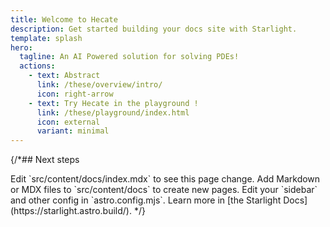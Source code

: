 ```yaml
---
title: Welcome to Hecate
description: Get started building your docs site with Starlight.
template: splash
hero:
  tagline: An AI Powered solution for solving PDEs!
  actions:
    - text: Abstract
      link: /these/overview/intro/
      icon: right-arrow
    - text: Try Hecate in the playground !
      link: /these/playground/index.html
      icon: external
      variant: minimal
---
```




{/*## Next steps

<CardGrid stagger>
	<Card title="Update content" icon="pencil">
		Edit `src/content/docs/index.mdx` to see this page change.
	</Card>
	<Card title="Add new content" icon="add-document">
		Add Markdown or MDX files to `src/content/docs` to create new pages.
	</Card>
	<Card title="Configure your site" icon="setting">
		Edit your `sidebar` and other config in `astro.config.mjs`.
	</Card>
	<Card title="Read the docs" icon="open-book">
		Learn more in [the Starlight Docs](https://starlight.astro.build/).
	</Card>
</CardGrid>*/}

